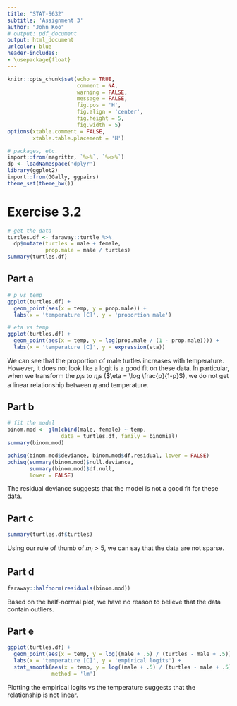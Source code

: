 ```yaml
---
title: "STAT-S632"
subtitle: 'Assignment 3'
author: "John Koo"
# output: pdf_document
output: html_document
urlcolor: blue
header-includes:
- \usepackage{float}
---
```


```r
knitr::opts_chunk$set(echo = TRUE, 
                      comment = NA, 
                      warning = FALSE, 
                      message = FALSE, 
                      fig.pos = 'H', 
                      fig.align = 'center', 
                      fig.height = 5, 
                      fig.width = 5)
options(xtable.comment = FALSE, 
        xtable.table.placement = 'H')
```

```r
# packages, etc.
import::from(magrittr, `%>%`, `%<>%`)
dp <- loadNamespace('dplyr')
library(ggplot2)
import::from(GGally, ggpairs)
theme_set(theme_bw())
```

# Exercise 3.2

```r
# get the data
turtles.df <- faraway::turtle %>% 
  dp$mutate(turtles = male + female, 
            prop.male = male / turtles)
summary(turtles.df)
```

## Part a

```r
# p vs temp
ggplot(turtles.df) + 
  geom_point(aes(x = temp, y = prop.male)) + 
  labs(x = 'temperature [C]', y = 'proportion male')

# eta vs temp
ggplot(turtles.df) + 
  geom_point(aes(x = temp, y = log(prop.male / (1 - prop.male)))) + 
  labs(x = 'temperature [C]', y = expression(eta))
```

We can see that the proportion of male turtles increases with temperature. 
However, it does not look like a logit is a good fit on these data. In 
particular, when we transform the $p_i$s to $\eta_i$s 
($\eta = \log \frac{p}{1-p}$), we do not get a linear relationship between 
$\eta$ and temperature.

## Part b

```r
# fit the model
binom.mod <- glm(cbind(male, female) ~ temp, 
                 data = turtles.df, family = binomial)
summary(binom.mod)

pchisq(binom.mod$deviance, binom.mod$df.residual, lower = FALSE)
pchisq(summary(binom.mod)$null.deviance, 
       summary(binom.mod)$df.null, 
       lower = FALSE)
```

The residual deviance suggests that the model is not a good fit for these data.

## Part c

```r
summary(turtles.df$turtles)
```

Using our rule of thumb of $m_i > 5$, we can say that the data are not sparse.

## Part d

```r
faraway::halfnorm(residuals(binom.mod))
```

Based on the half-normal plot, we have no reason to believe that the data 
contain outliers.

## Part e

```r
ggplot(turtles.df) + 
  geom_point(aes(x = temp, y = log((male + .5) / (turtles - male + .5)))) + 
  labs(x = 'temperature [C]', y = 'empirical logits') + 
  stat_smooth(aes(x = temp, y = log((male + .5) / (turtles - male + .5))), 
              method = 'lm')
```

Plotting the empirical logits vs the temperature suggests that the relationship 
is not linear. 